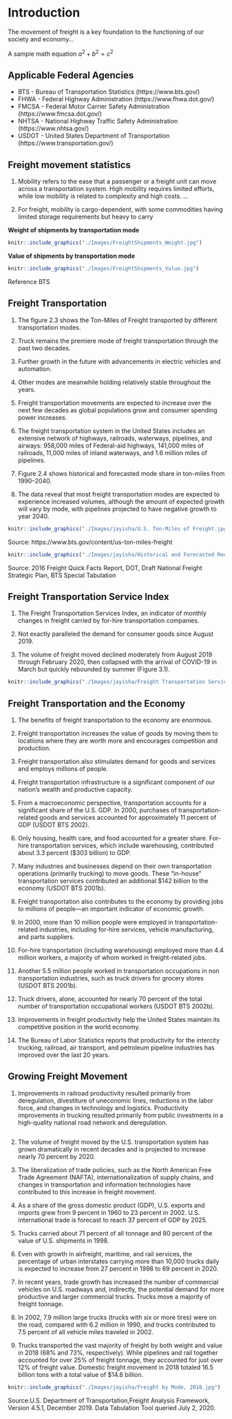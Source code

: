 # Introduction {#intro}

The movement of freight is a key foundation to the functioning of our society and economy...

A sample math equation $a^2 + b^2 = c^2$

## Applicable Federal Agencies {#intro-agencies}

* BTS - Bureau of Transportation Statistics (https://www.bts.gov/)
* FHWA - Federal Highway Administration (https://www.fhwa.dot.gov/)
* FMCSA - Federal Motor Carrier Safety Administration (https://www.fmcsa.dot.gov/)
* NHTSA - National Highway Traffic Safety Administration (https://www.nhtsa.gov/)
* USDOT - United States Department of Transportation (https://www.transportation.gov/)


## Freight movement statistics {#intro-statistics}

1) Mobility refers to the ease that a passenger or a freight unit can move across a transportation system. High mobility requires limited efforts, while low mobility is related to complexity and high costs.
...

2) For freight, mobility is cargo-dependent, with some commodities having limited storage requirements but heavy to carry

**Weight of shipments by transportation mode**

```r
knitr::include_graphics("./Images/FreightShipments_Weight.jpg")
```

**Value of shipments by transportation mode**

```r
knitr::include_graphics("./Images/FreightShipments_Value.jpg")
```

Reference BTS

## Freight Transportation {#intro-Freight}

1) The figure 2.3 shows the Ton-Miles of Freight transported by different transportation modes.

2) Truck remains the premiere mode of freight transportation through the past two decades.

3) Further growth in the future with advancements in electric vehicles and automation. 

4) Other modes are meanwhile holding relatively stable throughout the years.

5) Freight transportation movements are expected to increase over the next few decades as global populations grow and consumer spending power increases. 

6) The freight transportation system in the United States includes an extensive network of highways, railroads, waterways, pipelines, and airways: 958,000 miles of Federal-aid highways, 141,000 miles of railroads, 11,000 miles of inland waterways, and 1.6 million miles of pipelines. 

7) Figure 2.4 shows historical and forecasted mode share in ton-miles from 1990–2040.

8) The data reveal that most freight transportation modes are expected to experience increased volumes, although the amount of expected growth will vary by mode, with pipelines projected to have negative growth to year 2040.


```r
knitr::include_graphics("./Images/jayisha/U.S. Ton-Miles of Freight.jpg")
```
Source: https://www.bts.gov/content/us-ton-miles-freight


```r
knitr::include_graphics("./Images/jayisha/Historical and Forecasted Mode Share of Ton-miles, 1990–2040.jpg")
```
Source: 2016 Freight Quick Facts Report, DOT, Draft National Freight Strategic Plan, BTS Special Tabulation


## Freight Transportation Service Index {#ntro-Freight_Index}

1) The Freight Transportation Services Index, an indicator of monthly changes in freight carried by for-hire transportation companies.

2) Not exactly paralleled the demand for consumer goods since August 2019.

3) The volume of freight moved declined moderately from August 2019 through February 2020, then collapsed with the arrival of COVID-19 in March but quickly rebounded by summer (Figure 3.1).

```r
knitr::include_graphics("./Images/jayisha/Freight Transportation Services Index 2016–2021.jpg")
```

## Freight Transportation and the Economy {#intro-Freight_economy}
 
1) The benefits of freight transportation to the economy are enormous.

2) Freight transportation increases the value of goods by moving them to locations where they are worth more and encourages competition and production.

3) Freight transportation also stimulates demand for goods and services and employs millions of people.

4) Freight transportation infrastructure is a significant component of our nation's wealth and productive capacity.

5) From a macroeconomic perspective, transportation accounts for a significant share of the U.S. GDP. In 2000, purchases of transportation-related goods and services accounted for approximately 11 percent of GDP (USDOT BTS 2002).

6) Only housing, health care, and food accounted for a greater share. For-hire transportation services, which include warehousing, contributed about 3.3 percent ($303 billion) to GDP.

7) Many industries and businesses depend on their own transportation operations (primarily trucking) to move goods. These "in-house" transportation services contributed an additional $142 billion to the economy (USDOT BTS 2001b).

8) Freight transportation also contributes to the economy by providing jobs to millions of people—an important indicator of economic growth.

9) In 2000, more than 10 million people were employed in transportation-related industries, including for-hire services, vehicle manufacturing, and parts suppliers.

10) For-hire transportation (including warehousing) employed more than 4.4 million workers, a majority of whom worked in freight-related jobs.

11) Another 5.5 million people worked in transportation occupations in non transportation industries, such as truck drivers for grocery stores (USDOT BTS 2001b).

12) Truck drivers, alone, accounted for nearly 70 percent of the total number of transportation occupational workers (USDOT BTS 2002b).

13) Improvements in freight productivity help the United States maintain its competitive position in the world economy.

14) The Bureau of Labor Statistics reports that productivity for the intercity trucking, railroad, air transport, and petroleum pipeline industries has improved over the last 20 years.


## Growing Freight Movement {#intro-Freight_movement}
 
1) Improvements in railroad productivity resulted primarily from deregulation, divestiture of uneconomic lines, reductions in the labor force, and changes in technology and logistics. Productivity improvements in trucking resulted primarily from public investments in a high-quality national road network and deregulation.
```r

```

2) The volume of freight moved by the U.S. transportation system has grown dramatically in recent decades and is projected to increase nearly 70 percent by 2020.

3) The liberalization of trade policies, such as the North American Free Trade Agreement (NAFTA), internationalization of supply chains, and changes in transportation and information technologies have contributed to this increase in freight movement.

4) As a share of the gross domestic product (GDP), U.S. exports and imports grew from 9 percent in 1960 to 23 percent in 2002. U.S. international trade is forecast to reach 37 percent of GDP by 2025.

5) Trucks carried about 71 percent of all tonnage and 80 percent of the value of U.S. shipments in 1998.

6) Even with growth in airfreight, maritime, and rail services, the percentage of urban interstates carrying more than 10,000 trucks daily is expected to increase from 27 percent in 1998 to 69 percent in 2020.

7) In recent years, trade growth has increased the number of commercial vehicles on U.S. roadways and, indirectly, the potential demand for more productive and larger commercial trucks. Trucks move a majority of freight tonnage.

8) In 2002, 7.9 million large trucks (trucks with six or more tires) were on the road, compared with 6.2 million in 1990, and trucks contributed to 7.5 percent of all vehicle miles traveled in 2002.

9) Trucks transported the vast majority of freight by both weight and value in 2018 (68% and 73%, respectively). While pipelines and rail together accounted for over 25% of freight tonnage, they accounted for just over 12% of freight value. Domestic freight movement in 2018 totaled 16.5 billion tons with a total value of $14.8 billion.

```r
knitr::include_graphics("./Images/jayisha/Freight by Mode, 2018.jpg")
```

Source:U.S. Department of Transportation,Freight Analysis Framework, Version 4.5.1, December 2019. Data Tabulation Tool queried July 2, 2020.




